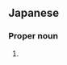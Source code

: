 ==Japanese==
{{ja-kanjitab|脩|斗}}

===Proper noun===
{{ja-pos|proper|しゅうと}}

# {{given name|male|lang=ja|sort=しゅうと}}